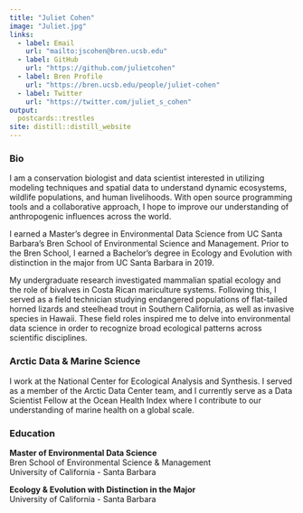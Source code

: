 ```yaml
---
title: "Juliet Cohen"
image: "Juliet.jpg"
links:
  - label: Email
    url: "mailto:jscohen@bren.ucsb.edu"
  - label: GitHub
    url: "https://github.com/julietcohen"
  - label: Bren Profile
    url: "https://bren.ucsb.edu/people/juliet-cohen"
  - label: Twitter
    url: "https://twitter.com/juliet_s_cohen"
output:
  postcards::trestles
site: distill::distill_website
---
```

### Bio

I am a conservation biologist and data scientist interested in utilizing modeling techniques and spatial data to understand dynamic ecosystems, wildlife populations, and human livelihoods. With open source programming tools and a collaborative approach, I hope to improve our understanding of anthropogenic influences across the world.

I earned a Master’s degree in Environmental Data Science from UC Santa Barbara’s Bren School of Environmental Science and Management. Prior to the Bren School, I earned a Bachelor’s degree in Ecology and Evolution with distinction in the major from UC Santa Barbara in 2019.

My undergraduate research investigated mammalian spatial ecology and the role of bivalves in Costa Rican mariculture systems. Following this, I served as a field technician studying endangered populations of flat-tailed horned lizards and steelhead trout in Southern California, as well as invasive species in Hawaii. These field roles inspired me to delve into environmental data science in order to recognize broad ecological patterns across scientific disciplines.

### Arctic Data & Marine Science

I work at the National Center for Ecological Analysis and Synthesis. I served as a member of the Arctic Data Center team, and I currently serve as a Data Scientist Fellow at the Ocean Health Index where I contribute to our understanding of marine health on a global scale.

### Education

**Master of Environmental Data Science**\
Bren School of Environmental Science & Management\
University of California - Santa Barbara

**Ecology & Evolution with Distinction in the Major**\
University of California - Santa Barbara
